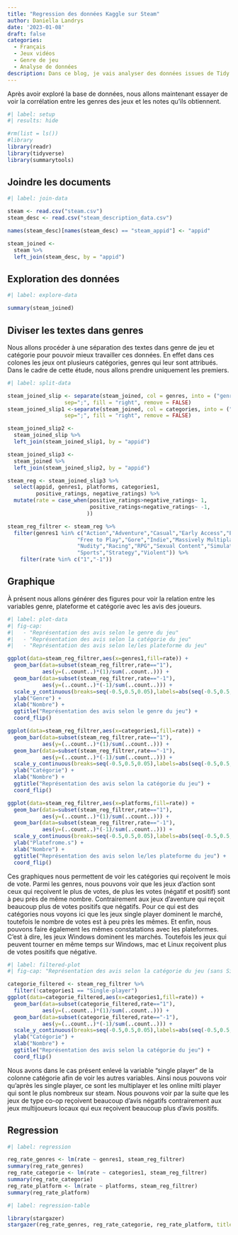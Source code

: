 ```yaml
---
title: "Regression des données Kaggle sur Steam"
author: Daniella Landrys
date: '2023-01-08'
draft: false
categories:
  - Français
  - Jeux vidéos
  - Genre de jeu
  - Analyse de données
description: Dans ce blog, je vais analyser des données issues de Tidy Tuesday 
---
```


Après avoir exploré la base de données, nous allons maintenant essayer de voir la corrélation entre les genres des jeux et les notes qu'ils obtiennent.

```r
#| label: setup
#| results: hide

#rm(list = ls()) 
#library 
library(readr)
library(tidyverse)
library(summarytools)
```

## Joindre les documents

```r
#| label: join-data

steam <- read.csv("steam.csv")
steam_desc <- read.csv("steam_description_data.csv")

names(steam_desc)[names(steam_desc) == "steam_appid"] <- "appid"

steam_joined <-
  steam %>%
  left_join(steam_desc, by = "appid")
```

## Exploration des données

```r
#| label: explore-data

summary(steam_joined)
```

## Diviser les textes dans genres

Nous allons procéder à une séparation des textes dans genre de jeu et catégorie pour pouvoir mieux travailler ces données. En effet dans ces colones les jeux ont plusieurs catégories, genres qui leur sont attribués. Dans le cadre de cette étude, nous allons prendre uniquement les premiers.

```r
#| label: split-data

steam_joined_slip <- separate(steam_joined, col = genres, into = ("genres1"), 
                  sep=";", fill = "right", remove = FALSE) 
steam_joined_slip1 <-separate(steam_joined, col = categories, into = ("categories1"), 
                  sep=";", fill = "right", remove = FALSE)

steam_joined_slip2 <-
  steam_joined_slip %>%
  left_join(steam_joined_slip1, by = "appid")

steam_joined_slip3 <-
  steam_joined %>%
  left_join(steam_joined_slip2, by = "appid")

steam_reg <- steam_joined_slip3 %>%
  select(appid, genres1, platforms, categories1,
         positive_ratings, negative_ratings) %>%
  mutate(rate = case_when(positive_ratings>negative_ratings~ 1,
                          positive_ratings<negative_ratings~ -1,
                         ))

steam_reg_filtrer <- steam_reg %>%
  filter(genres1 %in% c("Action","Adventure","Casual","Early Access","Education", 
                      "Free to Play","Gore","Indie","Massively Multiplayer",
                      "Nudity","Racing","RPG","Sexual Content","Simulation",
                      "Sports","Strategy","Violent")) %>%
    filter(rate %in% c("1","-1")) 
```

## Graphique

À présent nous allons générer des figures pour voir la relation entre les variables genre, plateforme et catégorie avec les avis des joueurs.

```r
#| label: plot-data
#| fig-cap: 
#|   - "Représentation des avis selon le genre du jeu"
#|   - "Représentation des avis selon la catégorie du jeu"
#|   - "Représentation des avis selon le/les plateforme du jeu"

ggplot(data=steam_reg_filtrer,aes(x=genres1,fill=rate)) + 
  geom_bar(data=subset(steam_reg_filtrer,rate=="1"),
           aes(y=(..count..)*(1)/sum(..count..))) + 
  geom_bar(data=subset(steam_reg_filtrer,rate=="-1"),
           aes(y=(..count..)*(-1)/sum(..count..))) + 
  scale_y_continuous(breaks=seq(-0.5,0.5,0.05),labels=abs(seq(-0.5,0.5,0.05)))+
  ylab("Genre") +
  xlab("Nombre") +
  ggtitle("Représentation des avis selon le genre du jeu") +
  coord_flip()

ggplot(data=steam_reg_filtrer,aes(x=categories1,fill=rate)) + 
  geom_bar(data=subset(steam_reg_filtrer,rate=="1"),
           aes(y=(..count..)*(1)/sum(..count..))) + 
  geom_bar(data=subset(steam_reg_filtrer,rate=="-1"),
           aes(y=(..count..)*(-1)/sum(..count..))) + 
  scale_y_continuous(breaks=seq(-0.5,0.5,0.05),labels=abs(seq(-0.5,0.5,0.05)))+
  ylab("Catégorie") +
  xlab("Nombre") +
  ggtitle("Représentation des avis selon la catégorie du jeu") +
  coord_flip()

ggplot(data=steam_reg_filtrer,aes(x=platforms,fill=rate)) + 
  geom_bar(data=subset(steam_reg_filtrer,rate=="1"),
           aes(y=(..count..)*(1)/sum(..count..))) + 
  geom_bar(data=subset(steam_reg_filtrer,rate=="-1"),
           aes(y=(..count..)*(-1)/sum(..count..))) + 
  scale_y_continuous(breaks=seq(-0.5,0.5,0.05),labels=abs(seq(-0.5,0.5,0.05)))+
  ylab("Platefrome.s") +
  xlab("Nombre") +
  ggtitle("Représentation des avis selon le/les plateforme du jeu") +
  coord_flip()
```

Ces graphiques nous permettent de voir les catégories qui reçoivent le mois de vote. Parmi les genres, nous pouvons voir que les jeux d'action sont ceux qui reçoivent le plus de votes, de plus les votes (négatif et positif) sont à peu près de même nombre. Contrairement aux jeux d'aventure qui reçoit beaucoup plus de votes positifs que négatifs. Pour ce qui est des catégories nous voyons ici que les jeux single player dominent le marché, toutefois le nombre de votes est à peu près les mêmes. Et enfin, nous pouvons faire également les mêmes constatations avec les plateformes. C'est à dire, les jeux Windows dominent les marchés. Toutefois les jeux qui peuvent tourner en même temps sur Windows, mac et Linux reçoivent plus de votes positifs que négative.

```r
#| label: filtered-plot
#| fig-cap: "Représentation des avis selon la catégorie du jeu (sans Single-player)"

categorie_filtered <- steam_reg_filtrer %>%
  filter(!categories1 == "Single-player")
ggplot(data=categorie_filtered,aes(x=categories1,fill=rate)) + 
  geom_bar(data=subset(categorie_filtered,rate=="1"),
           aes(y=(..count..)*(1)/sum(..count..))) + 
  geom_bar(data=subset(categorie_filtered,rate=="-1"),
           aes(y=(..count..)*(-1)/sum(..count..))) + 
  scale_y_continuous(breaks=seq(-0.5,0.5,0.05),labels=abs(seq(-0.5,0.5,0.05)))+
  ylab("Catégorie") +
  xlab("Nombre") +
  ggtitle("Représentation des avis selon la catégorie du jeu") +
  coord_flip()
```

Nous avons dans le cas présent enlevé la variable "single player" de la colonne catégorie afin de voir les autres variables. Ainsi nous pouvons voir qu'après les single player, ce sont les multiplayer et les online milti player qui sont le plus nombreux sur steam. Nous pouvons voir par la suite que les jeux de type co-op reçoivent beaucoup d'avis négatifs contrairement aux jeux multijoueurs locaux qui eux reçoivent beaucoup plus d'avis positifs.

## Regression

```r
#| label: regression

reg_rate_genres <- lm(rate ~ genres1, steam_reg_filtrer)
summary(reg_rate_genres)
reg_rate_categorie <- lm(rate ~ categories1, steam_reg_filtrer)
summary(reg_rate_categorie)
reg_rate_platform <- lm(rate ~ platforms, steam_reg_filtrer)
summary(reg_rate_platform)
```

```r
#| label: regression-table

library(stargazer)
stargazer(reg_rate_genres, reg_rate_categorie, reg_rate_platform, title = "Regression des avis", align = TRUE, type = "text")
```
